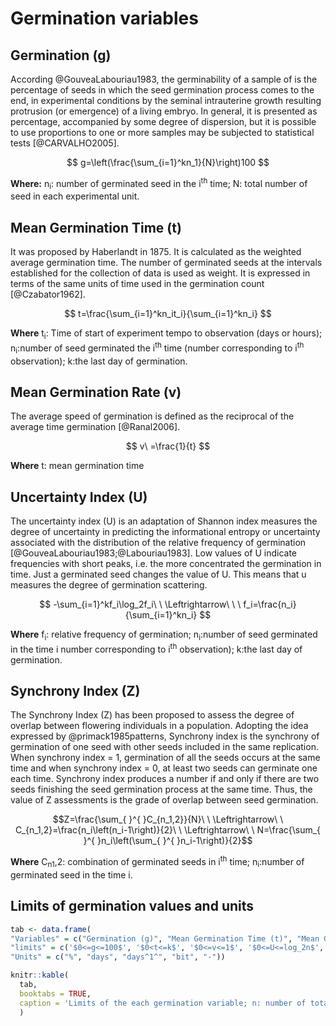 # Germination variables

## Germination (g)

According @GouveaLabouriau1983, the germinability of a sample of is the percentage of seeds in which the seed germination process comes to the end, in experimental conditions by the seminal intrauterine growth resulting protrusion (or emergence) of a living embryo. In general, it is presented as percentage, accompanied by some degree of dispersion, but it is possible to use proportions to one or more samples may be subjected to statistical tests [@CARVALHO2005].

$$ g=\left(\frac{\sum_{i=1}^kn_1}{N}\right)100 $$
  
**Where:** n~i~: number of germinated seed in the i^th^ time; N: total number of seed in each experimental unit.

## Mean Germination Time (t)

It was proposed by Haberlandt in 1875. It is calculated as the weighted average germination time. The number of germinated seeds at the intervals established for the collection of data is used as weight. It is expressed in terms of the same units of time used in the germination count [@Czabator1962].

$$ t=\frac{\sum_{i=1}^kn_it_i}{\sum_{i=1}^kn_i} $$

**Where** t~i~: Time of start of experiment tempo to observation (days or hours); n~i~:number of seed germinated the i^th^ time (number corresponding to i^th^ observation); k:the last day of germination.


## Mean Germination Rate (v)

The average speed of germination is defined as the reciprocal of the average time germination [@Ranal2006].

$$ v\ =\frac{1}{t} $$

**Where** t: mean germination time


## Uncertainty Index  (U)

The uncertainty index (U) is an adaptation of Shannon index measures the degree of uncertainty in predicting the informational entropy or uncertainty associated with the distribution of the relative frequency of germination [@GouveaLabouriau1983;@Labouriau1983]. Low values of U indicate frequencies with short peaks, i.e. the more concentrated the germination in time. Just a germinated seed changes the value of U. This means that u measures the degree of germination scattering.

$$ -\sum_{i=1}^kf_i\log_2f_i\ \ \Leftrightarrow\ \ \ f_i=\frac{n_i}{\sum_{i=1}^kn_i}  $$

**Where** f~i~: relative frequency of germination; n~i~:number of seed germinated in the  time  i number corresponding to i^th^ observation); k:the last day of germination.

## Synchrony Index (Z)

The Synchrony Index (Z) has been proposed to assess the degree of overlap between flowering individuals in a population. Adopting the idea expressed by @primack1985patterns, Synchrony index is the synchrony of germination of one seed with other seeds included in the same replication. When synchrony index = 1, germination of all the seeds occurs at the same time and when synchrony index = 0, at least two seeds can germinate one each time. Synchrony index produces a number if and only if there are two seeds finishing the seed germination process at the same time. Thus, the value of Z assessments is the grade of overlap between seed germination.

$$Z=\frac{\sum_{ }^{ }C_{n_1,2}}{N}\ \ \Leftrightarrow\ \ C_{n_1,2}=\frac{n_i\left(n_i-1\right)}{2}\ \ \Leftrightarrow\ \ N=\frac{\sum_{ }^{ }n_i\left(\sum_{ }^{ }n_i-1\right)}{2}$$

**Where** C~n~~1~,2: combination of germinated seeds in i^th^ time; n~i~:number of germinated seed in the time i.


## Limits of germination values and units

```r
tab <- data.frame( 
"Variables" = c("Germination (g)", "Mean Germination Time (t)", "Mean Germination Rate (v)", "Uncertainty Index (U)", "Synchrony Index (Z)" ), 
"limits" = c('$0<=g<=100$', '$0<t<=k$', '$0<=v<=1$', '$0<=U<=log_2n$', '$0<= Z<=1$'), 
"Units" = c("%", "days", "days^1^", "bit", "-"))

knitr::kable(
  tab, 
  booktabs = TRUE,
  caption = 'Limits of the each germination variable; n: number of total seed in germination condition.'
  )
```

